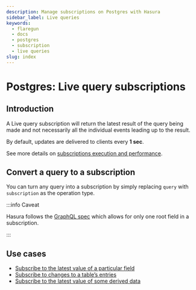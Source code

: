 ```yaml
---
description: Manage subscriptions on Postgres with Hasura
sidebar_label: Live queries
keywords:
  - flaregun
  - docs
  - postgres
  - subscription
  - live queries
slug: index
---
```


# Postgres: Live query subscriptions

## Introduction

A Live query subscription will return the latest result of the query being made
and not necessarily all the individual events leading up to the result.

By default, updates are delivered to clients every **1 sec**.

See more details on [subscriptions execution and performance](/graphql/core/databases/postgres/subscriptions/livequery/execution-and-performance.mdx).

## Convert a query to a subscription

You can turn any query into a subscription by simply replacing `query`
with `subscription` as the operation type.

:::info Caveat

Hasura follows the [GraphQL spec](https://graphql.github.io/graphql-spec/June2018/#sec-Single-root-field)
which allows for only one root field in a subscription.

:::

## Use cases

- [Subscribe to the latest value of a particular field](/graphql/core/databases/postgres/subscriptions/livequery/use-cases.mdx#pg-subscribe-field)
- [Subscribe to changes to a table’s entries](/graphql/core/databases/postgres/subscriptions/livequery/use-cases.mdx#pg-subscribe-table)
- [Subscribe to the latest value of some derived data](/graphql/core/databases/postgres/subscriptions/livequery/use-cases.mdx#pg-subscribe-derived)
